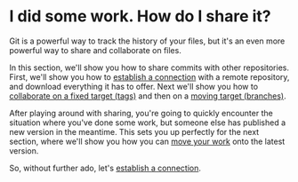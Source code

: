 # I did some work. How do I share it?

Git is a powerful way to track the history of your files, but it's an even more powerful way to share and collaborate on files.

In this section, we'll show you how to share commits with other repositories. First, we'll show you how to [establish a connection](/share/remotes) with a remote repository, and download everything it has to offer. Next we'll show you how to [collaborate on a fixed target (tags)](/share/tags) and then on a [moving target (branches)](/share/branches).

After playing around with sharing, you're going to quickly encounter the situation where you've done some work, but someone else has published a new version in the meantime. This sets you up perfectly for the next section, where we'll show you how you can [move your work](/time-travel) onto the latest version.

So, without further ado, let's [establish a connection](/share/remotes).
